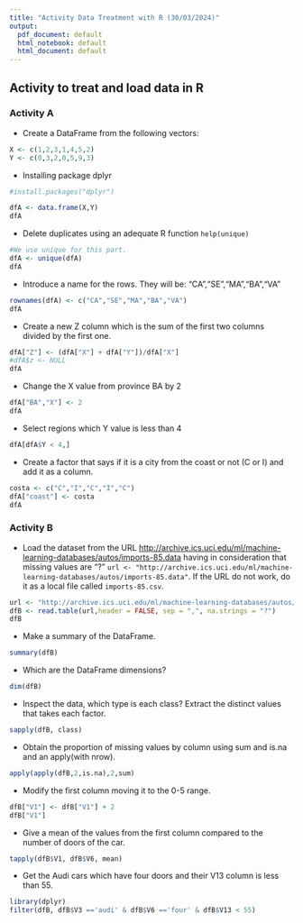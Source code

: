 ```yaml
---
title: "Activity Data Treatment with R (30/03/2024)"
output:
  pdf_document: default
  html_notebook: default
  html_document: default
---
```


## Activity to treat and load data in R

### Activity A

-   Create a DataFrame from the following vectors:

```r
X <- c(1,2,3,1,4,5,2)
Y <- c(0,3,2,0,5,9,3)
```

-   Installing package dplyr

```r
#install.packages("dplyr")
```
```r
dfA <- data.frame(X,Y)
dfA
```
-   Delete duplicates using an adequate R function `help(unique)`
```r
#We use unique for this part.
dfA <- unique(dfA)
dfA
```

-   Introduce a name for the rows. They will be: "CA","SE","MA","BA","VA"
```r
rownames(dfA) <- c("CA","SE","MA","BA","VA")
dfA
```
-   Create a new Z column which is the sum of the first two columns divided by the first one.
```r
dfA["Z"] <- (dfA["X"] + dfA["Y"])/dfA["X"]
#dfA$z <- NULL
dfA
```
-   Change the X value from province BA by 2
```r
dfA["BA","X"] <- 2
dfA
```
-   Select regions which Y value is less than 4
```r
dfA[dfA$Y < 4,]
```

-   Create a factor that says if it is a city from the coast or not (C or I) and add it as a column.
```r
costa <- c("C","I","C","I","C")
dfA["coast"] <- costa
dfA
```

### Activity B

-   Load the dataset from the URL <http://archive.ics.uci.edu/ml/machine-learning-databases/autos/imports-85.data> having in consideration that missing values are "?" `url <- "http://archive.ics.uci.edu/ml/machine-learning-databases/autos/imports-85.data"`. If the URL do not work, do it as a local file called `imports-85.csv`.
```r
url <- "http://archive.ics.uci.edu/ml/machine-learning-databases/autos/imports-85.data"
dfB <- read.table(url,header = FALSE, sep = ",", na.strings = "?")
dfB
```

-   Make a summary of the DataFrame.
```r
summary(dfB)
```

-   Which are the DataFrame dimensions?
```r
dim(dfB)
```
-   Inspect the data, which type is each class? Extract the distinct values that takes each factor.
```r
sapply(dfB, class)
```
-   Obtain the proportion of missing values by column using sum and is.na and an apply(with nrow).
```r
apply(apply(dfB,2,is.na),2,sum)
```
-   Modify the first column moving it to the 0-5 range.
```r
dfB["V1"] <- dfB["V1"] + 2
dfB["V1"]
```
-   Give a mean of the values from the first column compared to the number of doors of the car.
```r
tapply(dfB$V1, dfB$V6, mean)
```
-   Get the Audi cars which have four doors and their V13 column is less than 55.
```r
library(dplyr)
filter(dfB, dfB$V3 =='audi' & dfB$V6 =='four' & dfB$V13 < 55)
```
